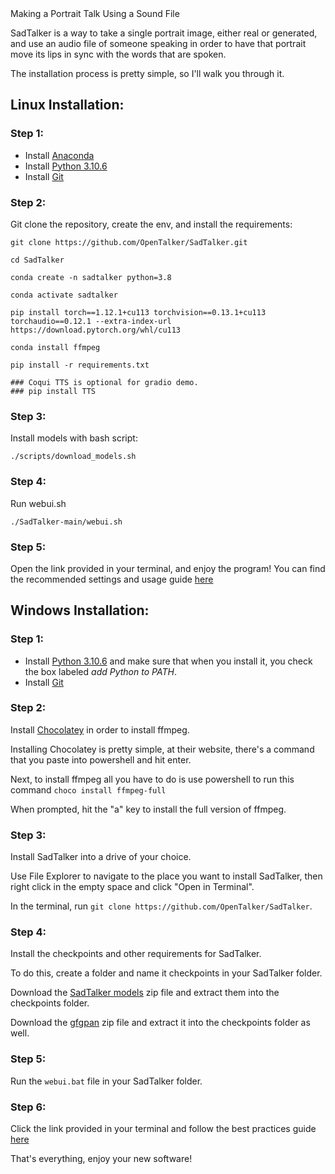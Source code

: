 <Title>SadTalker</Title>
<Tagline>Making a Portrait Talk Using a Sound File</Tagline>

SadTalker is a way to take a single portrait image, either real or generated, and use an audio file of someone speaking in order to have that portrait move its lips in sync with the words that are spoken.

The installation process is pretty simple, so I'll walk you through it.

## Linux Installation:

### Step 1:

- Install [Anaconda](https://www.anaconda.com/)
- Install [Python 3.10.6](https://www.python.org/downloads/release/python-3106/)
- Install [Git](https://git-scm.com/book/en/v2/Getting-Started-Installing-Git)

### Step 2:

Git clone the repository, create the env, and install the requirements:

```
git clone https://github.com/OpenTalker/SadTalker.git

cd SadTalker 

conda create -n sadtalker python=3.8

conda activate sadtalker

pip install torch==1.12.1+cu113 torchvision==0.13.1+cu113 torchaudio==0.12.1 --extra-index-url https://download.pytorch.org/whl/cu113

conda install ffmpeg

pip install -r requirements.txt

### Coqui TTS is optional for gradio demo. 
### pip install TTS
```

### Step 3:

Install models with bash script:

`./scripts/download_models.sh`

### Step 4:

Run webui.sh

`./SadTalker-main/webui.sh`


### Step 5:

Open the link provided in your terminal, and enjoy the program! You can find the recommended settings and usage guide [here](https://github.com/OpenTalker/SadTalker/blob/main/docs/best_practice.md)

## Windows Installation:

### Step 1:

- Install [Python 3.10.6](https://www.python.org/downloads/release/python-3106/) and make sure that when you install it, you check the box labeled *add Python to PATH*.
- Install [Git](https://git-scm.com/download/win)

### Step 2:

Install [Chocolatey](https://chocolatey.org/install) in order to install ffmpeg.

Installing Chocolatey is pretty simple, at their website, there's a command that you paste into powershell and hit enter.

Next, to install ffmpeg all you have to do is use powershell to run this command `choco install ffmpeg-full`

When prompted, hit the "a" key to install the full version of ffmpeg.

### Step 3:

Install SadTalker into a drive of your choice.

Use File Explorer to navigate to the place you want to install SadTalker, then right click in the empty space and click "Open in Terminal".

In the terminal, run `git clone https://github.com/OpenTalker/SadTalker`.

### Step 4:

Install the checkpoints and other requirements for SadTalker.

To do this, create a folder and name it checkpoints in your SadTalker folder.

Download the [SadTalker models](https://drive.google.com/file/d/1gwWh45pF7aelNP_P78uDJL8Sycep-K7j/view?pli=1) zip file and extract them into the checkpoints folder.

Download the [gfgpan](https://drive.google.com/file/d/19AIBsmfcHW6BRJmeqSFlG5fL445Xmsyi/edit) zip file and extract it into the checkpoints folder as well.

### Step 5:

Run the `webui.bat` file in your SadTalker folder.

### Step 6:

Click the link provided in your terminal and follow the best practices guide [here](https://github.com/OpenTalker/SadTalker/blob/main/docs/best_practice.md)

That's everything, enjoy your new software!